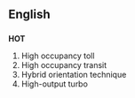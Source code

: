 == English ==
=== {{acronym}} ===
'''HOT'''
# High occupancy toll
# High occupancy transit
# Hybrid orientation technique
# High-output turbo